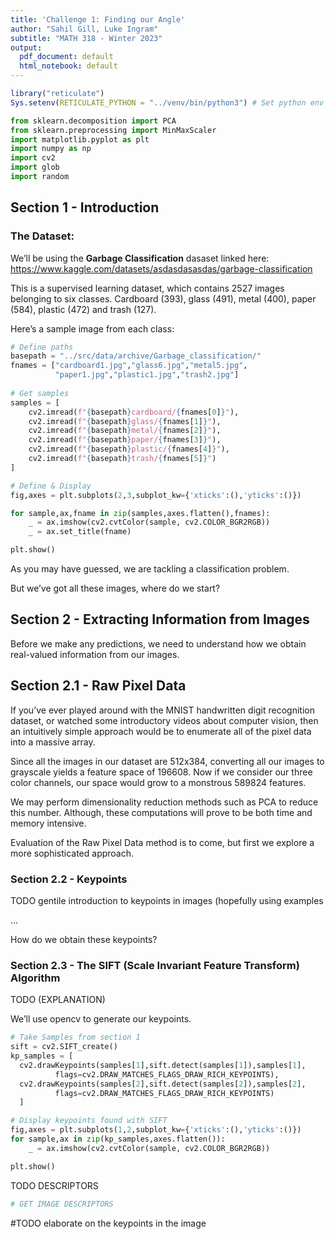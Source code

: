 ```yaml
---
title: 'Challenge 1: Finding our Angle'
author: "Sahil Gill, Luke Ingram"
subtitle: "MATH 318 - Winter 2023"
output:
  pdf_document: default
  html_notebook: default
---
```


```r
library("reticulate")
Sys.setenv(RETICULATE_PYTHON = "../venv/bin/python3") # Set python env
```

```python
from sklearn.decomposition import PCA
from sklearn.preprocessing import MinMaxScaler
import matplotlib.pyplot as plt 
import numpy as np 
import cv2
import glob
import random
```

## Section 1 - Introduction

### The Dataset:

We'll be using the **Garbage Classification** dasaset linked here: <https://www.kaggle.com/datasets/asdasdasasdas/garbage-classification>

This is a supervised learning dataset, which contains 2527 images belonging to six classes. Cardboard (393), glass (491), metal (400), paper (584), plastic (472) and trash (127).

Here's a sample image from each class:

```python

# Define paths
basepath = "../src/data/archive/Garbage_classification/"
fnames = ["cardboard1.jpg","glass6.jpg","metal5.jpg",
          "paper1.jpg","plastic1.jpg","trash2.jpg"]
    
# Get samples
samples = [
    cv2.imread(f"{basepath}cardboard/{fnames[0]}"),
    cv2.imread(f"{basepath}glass/{fnames[1]}"),
    cv2.imread(f"{basepath}metal/{fnames[2]}"),
    cv2.imread(f"{basepath}paper/{fnames[3]}"),
    cv2.imread(f"{basepath}plastic/{fnames[4]}"),
    cv2.imread(f"{basepath}trash/{fnames[5]}")
]

# Define & Display
fig,axes = plt.subplots(2,3,subplot_kw={'xticks':(),'yticks':()})

for sample,ax,fname in zip(samples,axes.flatten(),fnames):
    _ = ax.imshow(cv2.cvtColor(sample, cv2.COLOR_BGR2RGB))
    _ = ax.set_title(fname)

plt.show()
```

As you may have guessed, we are tackling a classification problem.

But we've got all these images, where do we start?

## Section 2 - Extracting Information from Images

Before we make any predictions, we need to understand how we obtain real-valued information from our images.

## Section 2.1 - Raw Pixel Data

If you've ever played around with the MNIST handwritten digit recognition dataset, or watched some introductory videos about computer vision, then an intuitively simple approach would be to enumerate all of the pixel data into a massive array.

Since all the images in our dataset are 512x384, converting all our images to grayscale yields a feature space of 196608. Now if we consider our three color channels, our space would grow to a monstrous 589824 features.

We may perform dimensionality reduction methods such as PCA to reduce this number. Although, these computations will prove to be both time and memory intensive.

Evaluation of the Raw Pixel Data method is to come, but first we explore a more sophisticated approach.

### Section 2.2 - Keypoints

TODO gentile introduction to keypoints in images (hopefully using examples

...

How do we obtain these keypoints?

### Section 2.3 - The SIFT **(Scale Invariant Feature Transform)** Algorithm

TODO (EXPLANATION)

We'll use opencv to generate our keypoints.

```python
# Take Samples from section 1 
sift = cv2.SIFT_create()
kp_samples = [
  cv2.drawKeypoints(samples[1],sift.detect(samples[1]),samples[1],
          flags=cv2.DRAW_MATCHES_FLAGS_DRAW_RICH_KEYPOINTS),
  cv2.drawKeypoints(samples[2],sift.detect(samples[2]),samples[2],
          flags=cv2.DRAW_MATCHES_FLAGS_DRAW_RICH_KEYPOINTS)
  ]

# Display keypoints found with SIFT
fig,axes = plt.subplots(1,2,subplot_kw={'xticks':(),'yticks':()})
for sample,ax in zip(kp_samples,axes.flatten()):
    _ = ax.imshow(cv2.cvtColor(sample, cv2.COLOR_BGR2RGB))

plt.show()
```

TODO DESCRIPTORS

```python
# GET IMAGE DESCRIPTORS  
```

#TODO elaborate on the keypoints in the image

